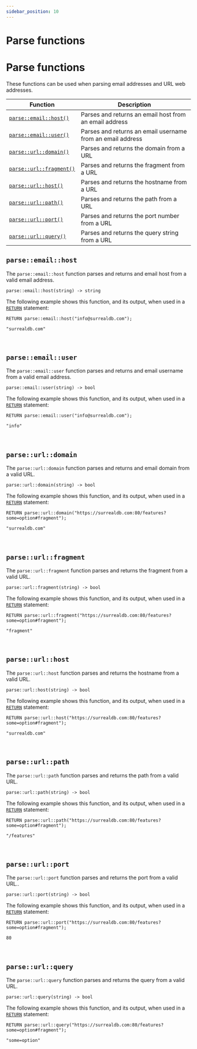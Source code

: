 ```yaml
---
sidebar_position: 10
---
```


# Parse functions

# Parse functions

These functions can be used when parsing email addresses and URL web addresses.

<table>
<thead>
  <tr>
    <th>Function</th>
    <th>Description</th>
  </tr>
</thead>
<tbody>
  <tr>
    <td><a href="#parseemailhost"><code>parse::email::host()</code></a></td>
    <td>Parses and returns an email host from an email address</td>
  </tr>
  <tr>
    <td><a href="#parseemailuser"><code>parse::email::user()</code></a></td>
    <td>Parses and returns an email username from an email address</td>
  </tr>
  <tr>
    <td><a href="#parseurldomain"><code>parse::url::domain()</code></a></td>
    <td>Parses and returns the domain from a URL</td>
  </tr>
  <tr>
    <td><a href="#parseurlfragment"><code>parse::url::fragment()</code></a></td>
    <td>Parses and returns the fragment from a URL</td>
  </tr>
  <tr>
    <td><a href="#parseurlhost"><code>parse::url::host()</code></a></td>
    <td>Parses and returns the hostname from a URL</td>
  </tr>
  <tr>
    <td><a href="#parseurlpath"><code>parse::url::path()</code></a></td>
    <td>Parses and returns the path from a URL</td>
  </tr>
  <tr>
    <td><a href="#parseurlport"><code>parse::url::port()</code></a></td>
    <td>Parses and returns the port number from a URL</td>
  </tr>
  <tr>
    <td><a href="#parseurlquery"><code>parse::url::query()</code></a></td>
    <td>Parses and returns the query string from a URL</td>
  </tr>
</tbody>
</table>

## `parse::email::host`

The `parse::email::host` function parses and returns and email host from a valid email address.

```surql title="API DEFINITION"
parse::email::host(string) -> string
```
The following example shows this function, and its output, when used in a [`RETURN`](/docs/surrealdb/surrealql/statements/return) statement:

```surql
RETURN parse::email::host("info@surrealdb.com");

"surrealdb.com"
```

<br />

## `parse::email::user`

The `parse::email::user` function parses and returns and email username from a valid email address.

```surql title="API DEFINITION"
parse::email::user(string) -> bool
```
The following example shows this function, and its output, when used in a [`RETURN`](/docs/surrealdb/surrealql/statements/return) statement:

```surql
RETURN parse::email::user("info@surrealdb.com");

"info"
```

<br />

## `parse::url::domain`

The `parse::url::domain` function parses and returns and email domain from a valid URL.

```surql title="API DEFINITION"
parse::url::domain(string) -> bool
```
The following example shows this function, and its output, when used in a [`RETURN`](/docs/surrealdb/surrealql/statements/return) statement:

```surql
RETURN parse::url::domain("https://surrealdb.com:80/features?some=option#fragment");

"surrealdb.com"
```

<br />

## `parse::url::fragment`

The `parse::url::fragment` function parses and returns the fragment from a valid URL.

```surql title="API DEFINITION"
parse::url::fragment(string) -> bool
```
The following example shows this function, and its output, when used in a [`RETURN`](/docs/surrealdb/surrealql/statements/return) statement:

```surql
RETURN parse::url::fragment("https://surrealdb.com:80/features?some=option#fragment");

"fragment"
```

<br />

## `parse::url::host`

The `parse::url::host` function parses and returns the hostname from a valid URL.

```surql title="API DEFINITION"
parse::url::host(string) -> bool
```
The following example shows this function, and its output, when used in a [`RETURN`](/docs/surrealdb/surrealql/statements/return) statement:

```surql
RETURN parse::url::host("https://surrealdb.com:80/features?some=option#fragment");

"surrealdb.com"
```

<br />

## `parse::url::path`

The `parse::url::path`  function parses and returns the path from a valid URL.

```surql title="API DEFINITION"
parse::url::path(string) -> bool
```
The following example shows this function, and its output, when used in a [`RETURN`](/docs/surrealdb/surrealql/statements/return) statement:

```surql
RETURN parse::url::path("https://surrealdb.com:80/features?some=option#fragment");

"/features"
```

<br />

## `parse::url::port`

The `parse::url::port` function parses and returns the port from a valid URL..

```surql title="API DEFINITION"
parse::url::port(string) -> bool
```
The following example shows this function, and its output, when used in a [`RETURN`](/docs/surrealdb/surrealql/statements/return) statement:

```surql
RETURN parse::url::port("https://surrealdb.com:80/features?some=option#fragment");

80
```

<br />

## `parse::url::query`

The `parse::url::query` function parses and returns the query from a valid URL.

```surql title="API DEFINITION"
parse::url::query(string) -> bool
```
The following example shows this function, and its output, when used in a [`RETURN`](/docs/surrealdb/surrealql/statements/return) statement:

```surql
RETURN parse::url::query("https://surrealdb.com:80/features?some=option#fragment");

"some=option"
```

<br /><br />